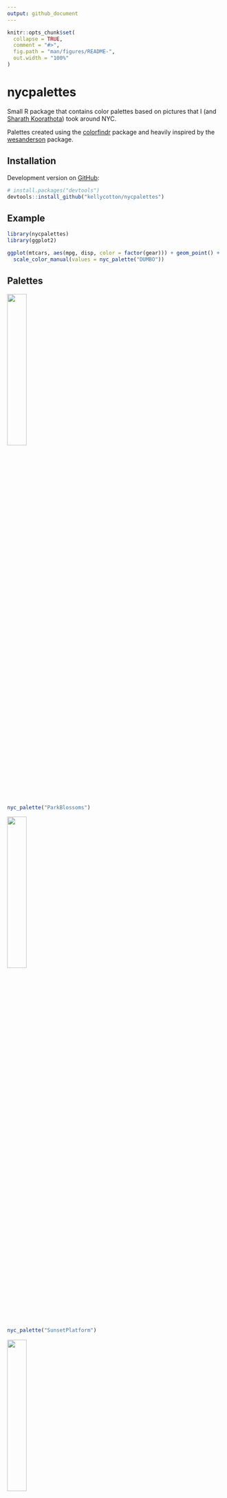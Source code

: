 ```yaml
---
output: github_document
---
```


<!-- README.md is generated from README.Rmd. Please edit that file -->

```r
knitr::opts_chunk$set(
  collapse = TRUE,
  comment = "#>",
  fig.path = "man/figures/README-",
  out.width = "100%"
)
```

# nycpalettes
<!-- badges: start -->
<!-- badges: end -->

Small R package that contains color palettes based on pictures that I
(and [Sharath Koorathota](https://github.com/schko)) took around NYC.

Palettes created using the [colorfindr](https://github.com/zumbov2/colorfindr) package and heavily inspired by the [wesanderson](https://github.com/karthik/wesanderson) package.

## Installation

Development version on [GitHub](https://github.com/):

``` r
# install.packages("devtools")
devtools::install_github("kellycotton/nycpalettes")
```

## Example
```r
library(nycpalettes)
library(ggplot2)

ggplot(mtcars, aes(mpg, disp, color = factor(gear))) + geom_point() +
  scale_color_manual(values = nyc_palette("DUMBO"))
```

## Palettes
<img src="https://i.imgur.com/VUwnUcl.jpg" width=30% height=30%>
```r
nyc_palette("ParkBlossoms")
```
<img src="https://i.imgur.com/LQBjaUr.jpg" width=30% height=30%>
```r
nyc_palette("SunsetPlatform")
```
<img src="https://i.imgur.com/SRuJZMz.jpg" width=30% height=30%>
```r
nyc_palette("EmpireView")
```
<img src="https://i.imgur.com/z82Wzhy.jpg" width=30% height=30%>
```r
nyc_palette("Sunset1")
```
<img src="https://i.imgur.com/35FNiGY.jpg" width=30% height=30%>
```r
nyc_palette("Sunset2")
```
<img src="https://i.imgur.com/oMnKZXu.jpg" width=30% height=30%>
```r
nyc_palette("Skyline1")
```
<img src="https://i.imgur.com/29umEmg.jpg" width=30% height=30%>
```r
nyc_palette("Skyline2")
```
<img src="https://i.imgur.com/Z2aOXdK.jpg" width=30% height=30%>
```r
nyc_palette("ShoreSkyline")
```
<img src="https://i.imgur.com/ASJXjbY.jpg" width=30% height=30%>
```r
nyc_palette("Empire")
```
<img src="https://i.imgur.com/y1eDOGZ.jpg" width=30% height=30%>
```r
nyc_palette("Statue1")
```
<img src="https://i.imgur.com/lEnEXCV.jpg" width=30% height=30%>
```r
nyc_palette("Statue2")
```
<img src="https://i.imgur.com/fJZKtWB.jpg" width=30% height=30%>
```r
nyc_palette("World")
```
<img src="https://i.imgur.com/Twiqj6W.jpg" width=30% height=30%>
```r
nyc_palette("Met")
```
<img src="https://i.imgur.com/wT0TF3b.jpeg" width=30% height=30%>
```r
nyc_palette("BrooklynBridge")
```
<img src="https://i.imgur.com/sfmvaJA.jpg" width=30% height=30%>
```r
nyc_palette("DUMBO")
```
<img src="https://i.imgur.com/X3lnMKp.jpg" width=30% height=30%>
```r
nyc_palette("Yankees")
```
